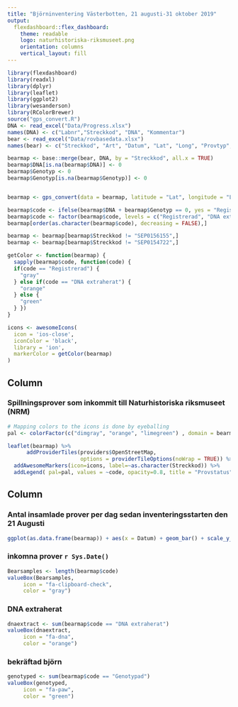 ```yaml
---
title: "Björninventering Västerbotten, 21 augusti-31 oktober 2019"
output: 
  flexdashboard::flex_dashboard:
    theme: readable
    logo: naturhistoriska-riksmuseet.png
    orientation: columns
    vertical_layout: fill
---
```


```r
library(flexdashboard)
library(readxl)
library(dplyr)
library(leaflet)
library(ggplot2)
library(wesanderson)
library(RColorBrewer)
source("gps_convert.R")
DNA <- read_excel("Data/Progress.xlsx")
names(DNA) <- c("Labnr","Streckkod", "DNA", "Kommentar")
bear <- read_excel("Data/rovbasedata.xlsx")
names(bear) <- c("Streckkod", "Art", "Datum", "Lat", "Long", "Provtyp", "Kommunnummer", "Kommun", "Lansnummer", "Lan")

bearmap <- base::merge(bear, DNA, by = "Streckkod", all.x = TRUE)
bearmap$DNA[is.na(bearmap$DNA)] <- 0
bearmap$Genotyp <- 0
bearmap$Genotyp[is.na(bearmap$Genotyp)] <- 0


bearmap <- gps_convert(data = bearmap, latitude = "Lat", longitude = "Long")

bearmap$code <- ifelse(bearmap$DNA + bearmap$Genotyp == 0, yes = "Registrerad", ifelse(bearmap$DNA + bearmap$Genotyp > 1.9, yes = "Genotypad", no = "DNA extraherat"))
bearmap$code <- factor(bearmap$code, levels = c("Registrerad", "DNA extraherat", "Genotypad"))
bearmap[order(as.character(bearmap$code), decreasing = FALSE),]

bearmap <- bearmap[bearmap$Streckkod != "SEP0156155",]
bearmap <- bearmap[bearmap$Streckkod != "SEP0154722",]

```

```r
getColor <- function(bearmap) {
  sapply(bearmap$code, function(code) {
  if(code == "Registrerad") {
    "gray"
  } else if(code == "DNA extraherat") {
    "orange"
  } else {
    "green"
  } })
}

icons <- awesomeIcons(
  icon = 'ios-close',
  iconColor = 'black',
  library = 'ion',
  markerColor = getColor(bearmap)
)
```



Column {data-width=650}
-----------------------------------------------------------------------

### Spillningsprover som inkommit till Naturhistoriska riksmuseet (NRM)

```r
# Mapping colors to the icons is done by eyeballing
pal <- colorFactor(c("dimgray", "orange", "limegreen") , domain = bearmap$code, ordered = TRUE)

leaflet(bearmap) %>%
      addProviderTiles(providers$OpenStreetMap,
                       options = providerTileOptions(noWrap = TRUE)) %>%
  addAwesomeMarkers(icon=icons, label=~as.character(Streckkod)) %>%
  addLegend( pal=pal, values = ~code, opacity=0.8, title = "Provstatus", position = "bottomleft")

```

Column {data-width=350}
-----------------------------------------------------------------------

### Antal insamlade prover per dag sedan inventeringsstarten den 21 Augusti

```r
ggplot(as.data.frame(bearmap)) + aes(x = Datum) + geom_bar() + scale_y_continuous(name = "Inkomna prover per dag")
```

### inkomna prover `r Sys.Date()`

```r
Bearsamples <- length(bearmap$code)
valueBox(Bearsamples,
	 icon = "fa-clipboard-check",
	 color = "gray")
```

### DNA extraherat

```r
dnaextract <- sum(bearmap$code == "DNA extraherat")
valueBox(dnaextract,
	 icon = "fa-dna",
	 color = "orange")

```


### bekräftad björn

```r
genotyped <- sum(bearmap$code == "Genotypad")
valueBox(genotyped,
	 icon = "fa-paw",
	 color = "green")
```